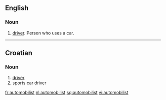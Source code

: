 ==English==

===Noun===
{{en-noun}}

# [[driver]]. Person who uses a car.

----

==Croatian==

===Noun===
{{hr-noun|m}}

# [[driver]]
# sports car driver

[[fr:automobilist]]
[[nl:automobilist]]
[[sq:automobilist]]
[[vi:automobilist]]